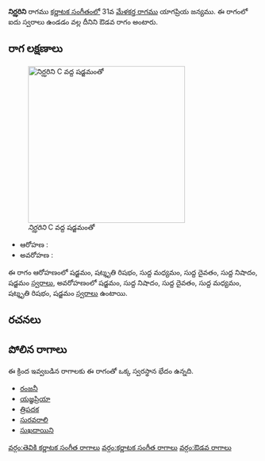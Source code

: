 {{Infobox ragam
	| name          	= నిర్ఝరిని
	| synonym	    	= 
	| mela          	= 
	| chakra        	= 
	| janaka        	= 
	| type          	= ఔడవ
	| arohanam      	= {{svaraC|S|R3|M1|D1|N1|S'}} 
	| avarohanam    	= {{svaraC|S'|N1|D1|M1|R3|S}}
	| jeeva         	=
	| chhaya        	=
	| nyasa         	=
	| vishesha      	= 
	| equivalent  		= 
}}
{{కర్ణాటక సంగీత రాగాలు}}
'''నిర్ఝరిని''' రాగము [[కర్ణాటక సంగీతం]]లో 31వ [[మేళకర్త రాగము]] యాగప్రియ జన్యము.  ఈ రాగంలో ఐదు స్వరాలు ఉండడం వల్ల దీనిని ఔడవ రాగం అంటారు.


==రాగ లక్షణాలు==
[[Image:nirjharini_kb2wiki.png|thumb|right|316px|''నిర్ఝరిని'' C వద్ద షడ్జమంతో]]

* ఆరోహణ : {{svaraC|S|R3|M1|D1|N1|S'}} 
* అవరోహణ : {{svaraC|S'|N1|D1|M1|R3|S}}

ఈ రాగం ఆరోహణంలో షడ్జమం, షట్శృతి రిషభం, సుద్ద మధ్యమం, సుద్ద దైవతం, సుద్ద నిషాదం, షడ్జమం [[స్వరాలు]], అవరోహణంలో షడ్జమం, సుద్ద నిషాదం, సుద్ద దైవతం, సుద్ద మధ్యమం, షట్శృతి రిషభం, షడ్జమం [[స్వరాలు]] ఉంటాయి.

==రచనలు==



==పోలిన రాగాలు==
ఈ క్రింద ఇవ్వబడిన రాగాలకు ఈ రాగంతో ఒక్క స్వరస్థాన భేదం ఉన్నది.
* [[రంజనీ]]
* [[యజ్ఞప్రియా]]
* [[త్రిపదక]]
* [[సురవరాలి]]
* [[ సుఖదాయిని]]



[[వర్గం:తెవికి కర్ణాటక సంగీత రాగాలు]]
[[వర్గం:కర్ణాటక సంగీత రాగాలు]]
[[వర్గం:ఔడవ రాగాలు]]